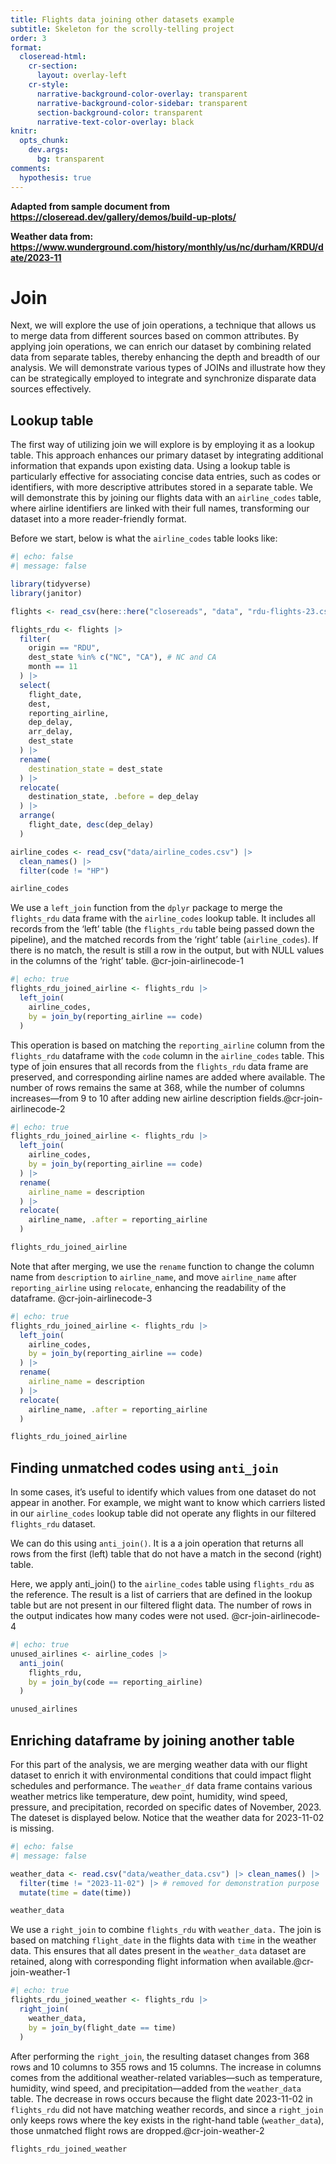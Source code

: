 ```yaml
---
title: Flights data joining other datasets example
subtitle: Skeleton for the scrolly-telling project
order: 3
format:
  closeread-html:
    cr-section:
      layout: overlay-left
    cr-style:
      narrative-background-color-overlay: transparent
      narrative-background-color-sidebar: transparent
      section-background-color: transparent
      narrative-text-color-overlay: black
knitr:
  opts_chunk: 
    dev.args:
      bg: transparent
comments:
  hypothesis: true
---
```


**Adapted from sample document from <https://closeread.dev/gallery/demos/build-up-plots/>**

**Weather data from: <https://www.wunderground.com/history/monthly/us/nc/durham/KRDU/date/2023-11>**


# Join
Next, we will explore the use of join operations, a technique that allows us to merge data from different sources based on common attributes. By applying join operations, we can enrich our dataset by combining related data from separate tables, thereby enhancing the depth and breadth of our analysis. We will demonstrate various types of JOINs and illustrate how they can be strategically employed to integrate and synchronize disparate data sources effectively.

## Lookup table
The first way of utilizing join we will explore is by employing it as a lookup table. This approach enhances our primary dataset by integrating additional information that expands upon existing data. Using a lookup table is particularly effective for associating concise data entries, such as codes or identifiers, with more descriptive attributes stored in a separate table. We will demonstrate this by joining our flights data with an `airline_codes` table, where airline identifiers are linked with their full names, transforming our dataset into a more reader-friendly format.

Before we start, below is what the `airline_codes` table looks like:

```r
#| echo: false
#| message: false

library(tidyverse)
library(janitor)

flights <- read_csv(here::here("closereads", "data", "rdu-flights-23.csv"))

flights_rdu <- flights |>
  filter(
    origin == "RDU",
    dest_state %in% c("NC", "CA"), # NC and CA
    month == 11
  ) |>
  select(
    flight_date,
    dest,
    reporting_airline,
    dep_delay,
    arr_delay,
    dest_state
  ) |>
  rename(
    destination_state = dest_state
  ) |>
  relocate(
    destination_state, .before = dep_delay
  ) |>
  arrange(
    flight_date, desc(dep_delay)
  )

airline_codes <- read_csv("data/airline_codes.csv") |> 
  clean_names() |>
  filter(code != "HP")

```

```r
airline_codes
```

::::{.cr-section}

We use a `left_join` function from the `dplyr` package to merge the `flights_rdu` data frame with the `airline_codes` lookup table. It includes all records from the 'left' table (the `flights_rdu` table being passed down the pipeline), and the matched records from the 'right' table (`airline_codes`). If there is no match, the result is still a row in the output, but with NULL values in the columns of the 'right' table. [@cr-join-airlinecode-1]{highlight="2-3"}

:::{#cr-join-airlinecode-1}
```r
#| echo: true
flights_rdu_joined_airline <- flights_rdu |>
  left_join(
    airline_codes, 
    by = join_by(reporting_airline == code)
  )
```
:::

This operation is based on matching the `reporting_airline` column from the `flights_rdu` dataframe with the `code` column in the `airline_codes` table. This type of join ensures that all records from the `flights_rdu` data frame are preserved, and corresponding airline names are added where available. The number of rows remains the same at 368, while the number of columns increases—from 9 to 10 after adding new airline description fields.[@cr-join-airlinecode-2]{highlight="4"}

:::{#cr-join-airlinecode-2}
```r
#| echo: true
flights_rdu_joined_airline <- flights_rdu |>
  left_join(
    airline_codes, 
    by = join_by(reporting_airline == code)
  ) |>
  rename(
    airline_name = description
  ) |>
  relocate(
    airline_name, .after = reporting_airline
  )

flights_rdu_joined_airline
```
:::

Note that after merging, we use the `rename` function to change the column name from `description` to `airline_name`, and move `airline_name` after `reporting_airline` using `relocate`, enhancing the readability of the dataframe.
[@cr-join-airlinecode-3]{highlight="6-11"}

:::{#cr-join-airlinecode-3}
```r
#| echo: true
flights_rdu_joined_airline <- flights_rdu |>
  left_join(
    airline_codes, 
    by = join_by(reporting_airline == code)
  ) |>
  rename(
    airline_name = description
  ) |>
  relocate(
    airline_name, .after = reporting_airline
  )

flights_rdu_joined_airline
```
:::
::::

## Finding unmatched codes using `anti_join`

In some cases, it’s useful to identify which values from one dataset do not appear in another. For example, we might want to know which carriers listed in our `airline_codes` lookup table did not operate any flights in our filtered `flights_rdu` dataset.

We can do this using `anti_join()`. It is a a join operation that returns all rows from the first (left) table that do not have a match in the second (right) table.

::::{.cr-section}
Here, we apply anti_join() to the `airline_codes` table using `flights_rdu` as the reference. The result is a list of carriers that are defined in the lookup table but are not present in our filtered flight data. The number of rows in the output indicates how many codes were not used. [@cr-join-airlinecode-4]{highlight="2-5"}

:::{#cr-join-airlinecode-4}
```r
#| echo: true
unused_airlines <- airline_codes |>
  anti_join(
    flights_rdu,
    by = join_by(code == reporting_airline)
  )

unused_airlines
```
:::

::::

## Enriching dataframe by joining another table
For this part of the analysis, we are merging weather data with our flight dataset to enrich it with environmental conditions that could impact flight schedules and performance. The `weather_df` data frame contains various weather metrics like temperature, dew point, humidity, wind speed, pressure, and precipitation, recorded on specific dates of November, 2023. The dateset is displayed below. Notice that the weather data for 2023-11-02 is missing.

```r
#| echo: false
#| message: false

weather_data <- read.csv("data/weather_data.csv") |> clean_names() |>
  filter(time != "2023-11-02") |> # removed for demonstration purpose
  mutate(time = date(time))
```

```r
weather_data
```

::::{.cr-section}

We use a `right_join` to combine `flights_rdu` with `weather_data.` The join is based on matching `flight_date` in the flights data with `time` in the weather data. This ensures that all dates present in the `weather_data` dataset are retained, along with corresponding flight information when available.[@cr-join-weather-1]{highlight="2-5"}

:::{#cr-join-weather-1}
```r
#| echo: true
flights_rdu_joined_weather <- flights_rdu |>
  right_join(
    weather_data, 
    by = join_by(flight_date == time)
  ) 
```
:::

After performing the `right_join`, the resulting dataset changes from 368 rows and 10 columns to 355 rows and 15 columns. The increase in columns comes from the additional weather-related variables—such as temperature, humidity, wind speed, and precipitation—added from the `weather_data` table.
The decrease in rows occurs because the flight date 2023-11-02 in `flights_rdu` did not have matching weather records, and since a `right_join` only keeps rows where the key exists in the right-hand table (`weather_data`), those unmatched flight rows are dropped.[@cr-join-weather-2]{highlight="1"}

:::{#cr-join-weather-2}
```r
flights_rdu_joined_weather
```
:::

::::